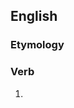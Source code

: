 ==English==

===Etymology===
{{confix|re|equip|ed|alt2=equip(p)|lang=en}}

===Verb===
{{head|en|verb form}}

# {{en-past of|reequip}}